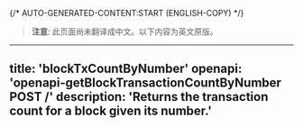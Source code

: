 {/* AUTO-GENERATED-CONTENT:START (ENGLISH-COPY) */}
> **注意**: 此页面尚未翻译成中文。以下内容为英文原版。

---
title: 'blockTxCountByNumber'
openapi: 'openapi-getBlockTransactionCountByNumber POST /'
description: 'Returns the transaction count for a block given its number.'
---